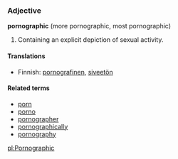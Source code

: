===Adjective===
'''pornographic''' (more pornographic, most pornographic)

#Containing an explicit depiction of sexual activity.

====Translations====
*Finnish: [[pornografinen]], [[siveetön]]

====Related terms====
*[[porn]]
*[[porno]]
*[[pornographer]]
*[[pornographically]]
*[[pornography]]

[[pl:Pornographic]]